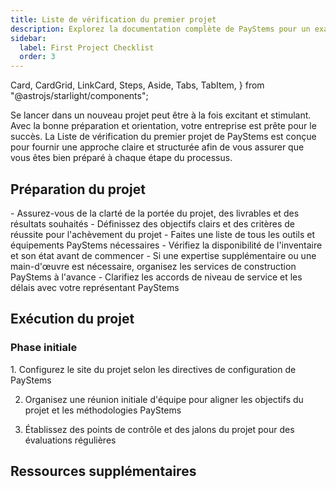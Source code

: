 ```yaml
---
title: Liste de vérification du premier projet
description: Explorez la documentation complète de PayStems pour un examen approfondi de nos outils haut de gamme et services de construction.
sidebar:
  label: First Project Checklist
  order: 3
---
```

  Card,
  CardGrid,
  LinkCard,
  Steps,
  Aside,
  Tabs,
  TabItem,
} from "@astrojs/starlight/components";

Se lancer dans un nouveau projet peut être à la fois excitant et stimulant. Avec la bonne préparation et orientation, votre entreprise est prête pour le succès. La Liste de vérification du premier projet de PayStems est conçue pour fournir une approche claire et structurée afin de vous assurer que vous êtes bien préparé à chaque étape du processus.

## Préparation du projet

<CardGrid>
  <Card title="Portée et objectifs">
    - Assurez-vous de la clarté de la portée du projet, des livrables et des résultats souhaités
    - Définissez des objectifs clairs et des critères de réussite pour l'achèvement du projet
  </Card>
  <Card title="Outils et équipement">
    - Faites une liste de tous les outils et équipements PayStems nécessaires
    - Vérifiez la disponibilité de l'inventaire et son état avant de commencer
  </Card>
  <Card title="Organisation des services">
    - Si une expertise supplémentaire ou une main-d'œuvre est nécessaire, organisez les services de construction PayStems à l'avance
    - Clarifiez les accords de niveau de service et les délais avec votre représentant PayStems
  </Card>
</CardGrid>

## Exécution du projet
### Phase initiale
<Steps>
1. Configurez le site du projet selon les directives de configuration de PayStems

2. Organisez une réunion initiale d'équipe pour aligner les objectifs du projet et les méthodologies PayStems

3. Établissez des points de contrôle et des jalons du projet pour des évaluations régulières
</Steps>


## Ressources supplémentaires
<CardGrid>
<LinkCard
  title="Guides détaillés"
  description="Accédez à une documentation approfondie et aux manuels d'utilisation des outils et services PayStems."
  href="fr/guides/getting-started"
/>
<LinkCard
  title="Contacts de support"
  description="Gardez à portée de main les coordonnées du support PayStems, disponible pour vous aider tout au long de votre projet."
  href="fr/guides/getting-started"
/>
<LinkCard
  title="Apprentissage avancé"
  description="Explorez d'autres ressources éducatives fournies par PayStems pour affiner vos compétences et vos connaissances."
  href="fr/guides/getting-started"
/>
</CardGrid>
